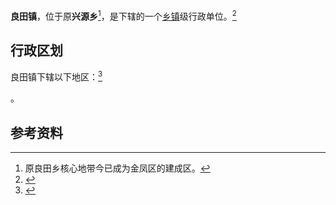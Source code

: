 {{中国乡级行政区|64/01/06/100/000}}

'''良田镇'''，位于原'''兴源乡'''<ref>原良田乡核心地带今已成为金凤区的建成区。</ref>，是{{PRC admin/fullname|64/01/06/100/000|3}}下辖的一个[[乡镇|乡镇]]级行政单位。<ref>{{PRC admin/ref sgc|{{PRC admin/parent|64/01/06/100/000}}}}</ref>

== 行政区划 ==

良田镇下辖以下地区：<ref>{{PRC admin/ref sgc|64/01/06/100/000}}</ref>

{{PRC admin/children|64/01/06/100/000}}。

== 参考资料 ==

{{reflist}}

{{行政区划小作品}}
{{PRC admin/navcat|64/01/06/100/000}}